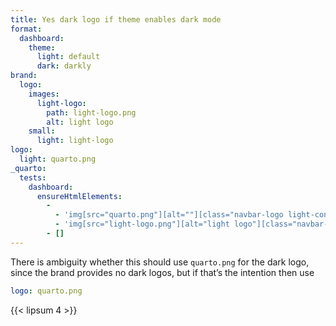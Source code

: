 ```yaml
---
title: Yes dark logo if theme enables dark mode
format:
  dashboard:
    theme:
      light: default
      dark: darkly
brand:
  logo:
    images:
      light-logo:
        path: light-logo.png
        alt: light logo
    small:
      light: light-logo
logo:
  light: quarto.png
_quarto:
  tests:
    dashboard:
      ensureHtmlElements:
        -
          - 'img[src="quarto.png"][alt=""][class="navbar-logo light-content d-inline-block"]'
          - 'img[src="light-logo.png"][alt="light logo"][class="navbar-logo dark-content d-inline-block"]'
        - []
---
```


There is ambiguity whether this should use `quarto.png` for the dark logo, since
the brand provides no dark logos, but if that's the intention then use

```yaml
logo: quarto.png
```


{{< lipsum 4 >}}